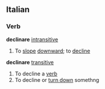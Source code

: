 ==Italian==
===Verb===
'''declinare''' [[intransitive]]
#To [[slope]] [[downward]]; to [[decline]]
{{it-conj-are|declin|essere}}
'''declinare''' [[transitive]]
#To decline a [[verb]]
#To decline or [[turn down]] somethng
{{it-conj-are|declin|avere}}